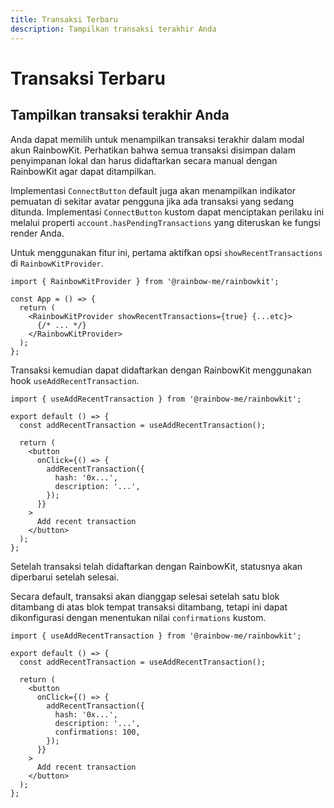 ```yaml
---
title: Transaksi Terbaru
description: Tampilkan transaksi terakhir Anda
---
```


# Transaksi Terbaru

## Tampilkan transaksi terakhir Anda

Anda dapat memilih untuk menampilkan transaksi terakhir dalam modal akun RainbowKit. Perhatikan bahwa semua transaksi disimpan dalam penyimpanan lokal dan harus didaftarkan secara manual dengan RainbowKit agar dapat ditampilkan.

Implementasi `ConnectButton` default juga akan menampilkan indikator pemuatan di sekitar avatar pengguna jika ada transaksi yang sedang ditunda. Implementasi `ConnectButton` kustom dapat menciptakan perilaku ini melalui properti `account.hasPendingTransactions` yang diteruskan ke fungsi render Anda.

Untuk menggunakan fitur ini, pertama aktifkan opsi `showRecentTransactions` di `RainbowKitProvider`.

```tsx
import { RainbowKitProvider } from '@rainbow-me/rainbowkit';

const App = () => {
  return (
    <RainbowKitProvider showRecentTransactions={true} {...etc}>
      {/* ... */}
    </RainbowKitProvider>
  );
};
```

Transaksi kemudian dapat didaftarkan dengan RainbowKit menggunakan hook `useAddRecentTransaction`.

```tsx
import { useAddRecentTransaction } from '@rainbow-me/rainbowkit';

export default () => {
  const addRecentTransaction = useAddRecentTransaction();

  return (
    <button
      onClick={() => {
        addRecentTransaction({
          hash: '0x...',
          description: '...',
        });
      }}
    >
      Add recent transaction
    </button>
  );
};
```

Setelah transaksi telah didaftarkan dengan RainbowKit, statusnya akan diperbarui setelah selesai.

Secara default, transaksi akan dianggap selesai setelah satu blok ditambang di atas blok tempat transaksi ditambang, tetapi ini dapat dikonfigurasi dengan menentukan nilai `confirmations` kustom.

```tsx
import { useAddRecentTransaction } from '@rainbow-me/rainbowkit';

export default () => {
  const addRecentTransaction = useAddRecentTransaction();

  return (
    <button
      onClick={() => {
        addRecentTransaction({
          hash: '0x...',
          description: '...',
          confirmations: 100,
        });
      }}
    >
      Add recent transaction
    </button>
  );
};
```
